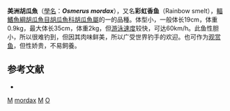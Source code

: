 {{Speciesbox
| taxon = Osmerus mordax
| image = Rainbow smelt.jpg
| status = LC
| status_system = iucn2.3
| status_ref = 
| binomial_authority = ([[Samuel_Latham_Mitchill|Mitchill]], 1814)
| subdivision_ranks = Subspecies
| subdivision = ''Osmerus mordax mordax''<br/>
''Osmerus mordax dentex''
}}

'''美洲胡瓜魚'''（[[學名|學名]]：'''''Osmerus mordax'''''），又名'''彩虹香鱼'''（Rainbow smelt），[[輻鰭魚綱|輻鰭魚綱]][[胡瓜魚目|胡瓜魚目]][[胡瓜魚科|胡瓜魚科]][[胡瓜魚屬|胡瓜魚屬]]的一的品種。体型小，一般体长19cm，体重0.9kg，最大体长35cm，体重2kg，但[[游泳|游泳]][[速度|速度]]较快，可达60km/h。此鱼性胆小，所以很难钓到，但因其肉味鲜美，所以广受世界钓手的欢迎。也可作为[[观赏鱼|观赏鱼]]，但性娇贵，不易飼養。

==参考文献==
*{{FishBase_species|genus=Osmerus|species=mordax|year=2015|month=9}}

{{taxonbar}}
[[Category:_1814年描述的鱼类|M]]
[[Category:胡瓜魚屬|mordax]]
[[Category:北極淡水魚|M]]
[[Category:1814年描述的鱼类|O]]
